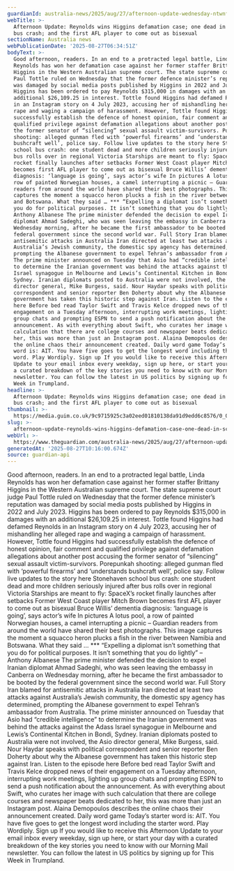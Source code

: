 ```yaml
---
guardianId: australia-news/2025/aug/27/afternoon-update-wednesday-ntwnfb
webTitle: >-
  Afternoon Update: Reynolds wins Higgins defamation case; one dead in school
  bus crash; and the first AFL player to come out as bisexual
sectionName: Australia news
webPublicationDate: '2025-08-27T06:34:51Z'
bodyText: >-
  Good afternoon, readers. In an end to a protracted legal battle, Linda
  Reynolds has won her defamation case against her former staffer Brittany
  Higgins in the Western Australian supreme court. The state supreme court judge
  Paul Tottle ruled on Wednesday that the former defence minister’s reputation
  was damaged by social media posts published by Higgins in 2022 and July 2023.
  Higgins has been ordered to pay Reynolds $315,000 in damages with an
  additional $26,109.25 in interest. Tottle found Higgins had defamed Reynolds
  in an Instagram story on 4 July 2023, accusing her of mishandling her alleged
  rape and waging a campaign of harassment. However, Tottle found Higgins had
  successfully establish the defence of honest opinion, fair comment and
  qualified privilege against defamation allegations about another post accusing
  the former senator of “silencing” sexual assault victim-survivors. Porepunkah
  shooting: alleged gunman fled with ‘powerful firearms’ and ‘understands
  bushcraft well’, police say. Follow live updates to the story here Stonehaven
  school bus crash: one student dead and more children seriously injured after
  bus rolls over in regional Victoria Starships are meant to fly: SpaceX’s
  rocket finally launches after setbacks Former West Coast player Mitch Brown
  becomes first AFL player to come out as bisexual Bruce Willis’ dementia
  diagnosis: ‘language is going’, says actor’s wife In pictures A lotus pool, a
  row of painted Norwegian houses, a camel interrupting a picnic – Guardian
  readers from around the world have shared their best photographs. This image
  captures the moment a squacco heron plucks a fish in the river between Namibia
  and Botswana. What they said … *** “Expelling a diplomat isn’t something that
  you do for political purposes. It isn’t something that you do lightly” –
  Anthony Albanese The prime minister defended the decision to expel Iranian
  diplomat Ahmad Sadeghi, who was seen leaving the embassy in Canberra on
  Wednesday morning, after he became the first ambassador to be booted by the
  federal government since the second world war. Full Story Iran blamed for
  antisemitic attacks in Australia Iran directed at least two attacks against
  Australia’s Jewish community, the domestic spy agency has determined,
  prompting the Albanese government to expel Tehran’s ambassador from Australia.
  The prime minister announced on Tuesday that Asio had “credible intelligence”
  to determine the Iranian government was behind the attacks against the Adass
  Israel synagogue in Melbourne and Lewis’s Continental Kitchen in Bondi,
  Sydney. Iranian diplomats posted to Australia were not involved, the Asio
  director general, Mike Burgess, said. Nour Haydar speaks with political
  correspondent and senior reporter Ben Doherty about why the Albanese
  government has taken this historic step against Iran. Listen to the episode
  here Before bed read Taylor Swift and Travis Kelce dropped news of their
  engagement on a Tuesday afternoon, interrupting work meetings, lighting up
  group chats and prompting ESPN to send a push notification about the
  announcement. As with everything about Swift, who curates her image with such
  calculation that there are college courses and newspaper beats dedicated to
  her, this was more than just an Instagram post. Alaina Demopoulos describes
  the online chaos their announcement created. Daily word game Today’s starter
  word is: AIT. You have five goes to get the longest word including the starter
  word. Play Wordiply. Sign up If you would like to receive this Afternoon
  Update to your email inbox every weekday, sign up here, or start your day with
  a curated breakdown of the key stories you need to know with our Morning Mail
  newsletter. You can follow the latest in US politics by signing up for This
  Week in Trumpland.
headline: >-
  Afternoon Update: Reynolds wins Higgins defamation case; one dead in school
  bus crash; and the first AFL player to come out as bisexual
thumbnail: >-
  https://media.guim.co.uk/9c9715925c3a02eed01810138da91d9edd6c8576/0_0_2500_1500/500.jpg
slug: >-
  afternoon-update-reynolds-wins-higgins-defamation-case-one-dead-in-school-bus-crash-and-the-first-afl-player-to-come-out-as-bisexual
webUrl: >-
  https://www.theguardian.com/australia-news/2025/aug/27/afternoon-update-wednesday-ntwnfb
generatedAt: '2025-08-27T10:16:00.674Z'
source: guardian-api
---
```

Good afternoon, readers. In an end to a protracted legal battle, Linda Reynolds has won her defamation case against her former staffer Brittany Higgins in the Western Australian supreme court. The state supreme court judge Paul Tottle ruled on Wednesday that the former defence minister’s reputation was damaged by social media posts published by Higgins in 2022 and July 2023. Higgins has been ordered to pay Reynolds $315,000 in damages with an additional $26,109.25 in interest. Tottle found Higgins had defamed Reynolds in an Instagram story on 4 July 2023, accusing her of mishandling her alleged rape and waging a campaign of harassment. However, Tottle found Higgins had successfully establish the defence of honest opinion, fair comment and qualified privilege against defamation allegations about another post accusing the former senator of “silencing” sexual assault victim-survivors. Porepunkah shooting: alleged gunman fled with ‘powerful firearms’ and ‘understands bushcraft well’, police say. Follow live updates to the story here Stonehaven school bus crash: one student dead and more children seriously injured after bus rolls over in regional Victoria Starships are meant to fly: SpaceX’s rocket finally launches after setbacks Former West Coast player Mitch Brown becomes first AFL player to come out as bisexual Bruce Willis’ dementia diagnosis: ‘language is going’, says actor’s wife In pictures A lotus pool, a row of painted Norwegian houses, a camel interrupting a picnic – Guardian readers from around the world have shared their best photographs. This image captures the moment a squacco heron plucks a fish in the river between Namibia and Botswana. What they said … *** “Expelling a diplomat isn’t something that you do for political purposes. It isn’t something that you do lightly” – Anthony Albanese The prime minister defended the decision to expel Iranian diplomat Ahmad Sadeghi, who was seen leaving the embassy in Canberra on Wednesday morning, after he became the first ambassador to be booted by the federal government since the second world war. Full Story Iran blamed for antisemitic attacks in Australia Iran directed at least two attacks against Australia’s Jewish community, the domestic spy agency has determined, prompting the Albanese government to expel Tehran’s ambassador from Australia. The prime minister announced on Tuesday that Asio had “credible intelligence” to determine the Iranian government was behind the attacks against the Adass Israel synagogue in Melbourne and Lewis’s Continental Kitchen in Bondi, Sydney. Iranian diplomats posted to Australia were not involved, the Asio director general, Mike Burgess, said. Nour Haydar speaks with political correspondent and senior reporter Ben Doherty about why the Albanese government has taken this historic step against Iran. Listen to the episode here Before bed read Taylor Swift and Travis Kelce dropped news of their engagement on a Tuesday afternoon, interrupting work meetings, lighting up group chats and prompting ESPN to send a push notification about the announcement. As with everything about Swift, who curates her image with such calculation that there are college courses and newspaper beats dedicated to her, this was more than just an Instagram post. Alaina Demopoulos describes the online chaos their announcement created. Daily word game Today’s starter word is: AIT. You have five goes to get the longest word including the starter word. Play Wordiply. Sign up If you would like to receive this Afternoon Update to your email inbox every weekday, sign up here, or start your day with a curated breakdown of the key stories you need to know with our Morning Mail newsletter. You can follow the latest in US politics by signing up for This Week in Trumpland.
